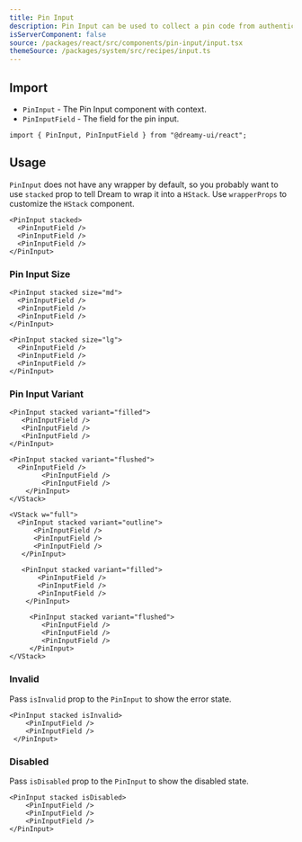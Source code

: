 ```yaml
---
title: Pin Input
description: Pin Input can be used to collect a pin code from authenticator app.
isServerComponent: false
source: /packages/react/src/components/pin-input/input.tsx  
themeSource: /packages/system/src/recipes/input.ts
---
```


## Import

- `PinInput` - The Pin Input component with context.
- `PinInputField` - The field for the pin input.

```tsx
import { PinInput, PinInputField } from "@dreamy-ui/react";
```

## Usage

`PinInput` does not have any wrapper by default, so you probably want to use `stacked` prop to tell Dream to wrap it into a `HStack`. Use `wrapperProps` to customize the `HStack` component.

<Wrapper>
	<PinInput stacked>
		<PinInputField />
		<PinInputField />
		<PinInputField />
	</PinInput>
</Wrapper>

```tsx
<PinInput stacked>
  <PinInputField />
  <PinInputField />
  <PinInputField />
</PinInput>
```

### Pin Input Size

<Wrapper> 
	<VStack w="full">
    <PinInput stacked size="sm">
      <PinInputField />
      <PinInputField />
      <PinInputField />
    </PinInput>

    <PinInput stacked size="md">
      <PinInputField />
      <PinInputField />
      <PinInputField />
    </PinInput>

    <PinInput stacked size="lg">
      <PinInputField />
      <PinInputField />
      <PinInputField />
    </PinInput>
  </VStack>
</Wrapper>

### Pin Input Variant

<Wrapper>
	<VStack w="full">
		<PinInput stacked variant="outline">
      <PinInputField />
      <PinInputField />
      <PinInputField />
   </PinInput>

    <PinInput stacked variant="filled">
       <PinInputField />
       <PinInputField />
       <PinInputField />
    </PinInput>
 
    <PinInput stacked variant="flushed">
      <PinInputField />
			<PinInputField />
			<PinInputField />
		</PinInput>
	</VStack>
</Wrapper>

```tsx
<VStack w="full">
  <PinInput stacked variant="outline">
      <PinInputField />
      <PinInputField />
      <PinInputField />
   </PinInput>

   <PinInput stacked variant="filled">
       <PinInputField />
       <PinInputField />
       <PinInputField />
    </PinInput>
 
     <PinInput stacked variant="flushed">
        <PinInputField />
		<PinInputField />
		<PinInputField />
	 </PinInput>
</VStack>
```

### Invalid
Pass `isInvalid` prop to the `PinInput` to show the error state.

<Wrapper>
	<PinInput stacked isInvalid>
		<PinInputField />
		<PinInputField />
	</PinInput>
</Wrapper>

```tsx
<PinInput stacked isInvalid>
	<PinInputField />
	<PinInputField />
 </PinInput>
```

### Disabled
Pass `isDisabled` prop to the `PinInput` to show the disabled state.

<Wrapper>
	<PinInput stacked isDisabled>
		<PinInputField />
	  <PinInputField />
		<PinInputField />
	</PinInput>
</Wrapper>

```tsx
<PinInput stacked isDisabled>
	<PinInputField />
	<PinInputField />
	<PinInputField />
</PinInput>
```